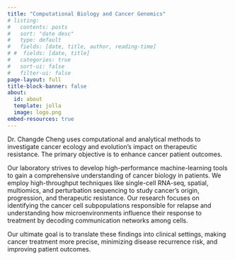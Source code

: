 ```yaml
---
title: "Computational Biology and Cancer Genomics"
# listing:
#   contents: posts
#   sort: "date desc"
#   type: default
#   fields: [date, title, author, reading-time]
# #  fields: [date, title]
#   categories: true
#   sort-ui: false
#   filter-ui: false
page-layout: full
title-block-banner: false
about:
  id: about
  template: jolla
  image: logo.png
embed-resources: true
---
```


::: {#about}
:::

<!-- Dr. Changde Cheng uses computational and analytical methods to investigate cancer ecology and evolution's impact on therapeutic resistance and side effects. The primary objective is to enhance cancer patient outcomes. -->

Dr. Changde Cheng uses computational and analytical methods to investigate cancer ecology and evolution's impact on therapeutic resistance. The primary objective is to enhance cancer patient outcomes.

Our laboratory strives to develop high-performance machine-learning tools to gain a comprehensive understanding of cancer biology in patients. We employ high-throughput techniques like single-cell RNA-seq, spatial, multiomics, and perturbation sequencing to study cancer's origin, progression, and therapeutic resistance. Our research focuses on identifying the cancer cell subpopulations responsible for relapse and understanding how microenvironments influence their response to treatment by decoding communication networks among cells. 

Our ultimate goal is to translate these findings into clinical settings, making cancer treatment more precise, minimizing disease recurrence risk, and improving patient outcomes.


<!-- **Methods development and validation** - Our laboratory aims to create innovative computational methods and machine learning tools that can utilize high-throughput, high-dimensional genomics and heterogeneous biological data to gain a comprehensive and in-depth understanding of the biology of patient tumors. This understanding will help us develop effective treatment and therapy options, which can be translated into clinical practice. -->

<!-- **Representative publications** -->

<!-- **Single-cell, spatial, and multi-omics for cancer research**.  Our research leverages high-throughput techniques such as single-cell RNA-seq, spatial, multiomics, and  perturbation sequencing to investigate cancer initiation, progression, and therapeutic resistance. We focus on identifying specific tumor cell subpopulations responsible for relapse and understanding how microenvironments influence their response to chemotherapy. We've developed high-performance machine-learning tools for single-cell analysis, enabling accurate subpopulation estimation and clustering. This allows us to define disease-causing cell states, predict their behavior under different conditions, and understand cell interactions. Our goal is to translate these insights into clinical practice for better identifying patients at risk of disease recurrence, thus improving the precision treatment and outcome of cancer. -->

<!-- 1.	Cheng C, Easton J, Rosencrance C, Li Y, Ju B, Williams J, Mulder HL, Pang Y, Chen W, Chen X. Latent cellular analysis robustly reveals subtle diversity in large-scale single-cell RNA-seq data. *Nucleic Acids Res*. 2019 Dec 16;47(22):e143.  -->
<!-- 2.	Tamura T,$^{\ast}$ Cheng C,$^{\ast}$ Chen W, Merriam LT, Athar H, Kim YH, Manandhar R, Amir Sheikh MD, Pinilla-Vera M, Varon J, Hou PC, Lawler PR, Oldham WM, Seethala RR, Tesfaigzi Y, Weissman AJ, Baron RM, Ichinose F, Berg KM, Bohula EA, Morrow DA, Chen X, Kim EY. Single-cell transcriptomics reveal a hyperacute cytokine and immune checkpoint axis after cardiac arrest in patients with poor neurological outcome. *Med*. 2023 Jul 14;4(7):432-456.e6. ($^{\ast}$Equal contribution) -->
<!-- 3.	Fang J,$^{\ast}$ Singh S,$^{\ast}$ Cheng C,$^{\ast}$ Natarajan S,$^{\ast}$ Sheppard H,$^{\ast}$ Abu-Zaid A, Durbin AD, Lee HW, Wu Q, Steele J, Connelly JP, Jin H, Chen W, Fan Y, Pruett-Miller SM, Rehg JE, Koo SC, Santiago T, Emmons J, Cairo S, Wang R, Glazer ES, Murphy AJ, Chen T, Davidoff AM, Armengol C, Easton J, Chen X, Yang J. Genome-wide mapping of cancer dependency genes and genetic modifiers of chemotherapy in high-risk hepatoblastoma. *Nat Commun*. 2023 Jul 6;14(1):4003. ($^{\ast}$Equal contribution) -->
<!-- 4.	Yang K, Blanco DB, Chen X, Dash P, Neale G, Rosencrance C, Easton J, Chen W, Cheng C, Dhungana Y, Kc A, Awad W, Guo XJ, Thomas PG, Chi H. Metabolic signaling directs the reciprocal lineage decisions of αβ and γδ T cells. *Sci Immunol*. 2018 Jul 6;3(25).  -->


<!-- **Statistical and populational genetics of aging and complex quantitative traits**.   Why do we age? What is the evolutionary origin of cancer? Why do females differ from males? What are the evolutionary forces shaping the differences between the sexes? I have used statistical and population genetics modeling and genomics data analysis to tackle these fundamental questions. We study the relation between molecular evolution, genetic variation patterns, and age-dependent gene expression, and our findings suggest that selection against deleterious mutations gets less efficient with age. We developed a population genetics model to show a high risk of loss of function when the strength of selection is weak. This may explain why late-expressed genes appear to have short lifespans and are more likely to contribute to cancer. For the evolution of sexual dimorphism, we have developed a theory suggesting that the canonical scenario for the evolution of sexual dimorphism by antagonistic selection may be less widely applicable than believed. We used a geometrical approach to show how the evolution of dimorphism responds to selection under a strong genetic constraint.  -->

<!-- 1.	Cheng C, Kirkpatrick M. Molecular evolution and the decline of purifying selection with age. *Nat Commun*. 2021 May 11;12(1):2657.  -->
<!-- 2.	Cheng C, Houle D. Predicting Multivariate Responses of Sexual Dimorphism to Direct and Indirect Selection. *Am Nat*. 2020 Oct;196(4):391-405. -->
<!-- 3.	Houle D, Cheng C. Predicting the Evolution of Sexual Dimorphism in Gene Expression. *Mol Biol Evol*. 2021 May 4;38(5):1847-1859.  -->
<!-- 4.	Cheng C, Kirkpatrick M. Inversions are bigger on the X chromosome. *Mol Ecol*. 2019 Mar;28(6):1238-1245.  -->
<!-- 5.	Cheng C, Kirkpatrick M. Sex-Specific Selection and Sex-Biased Gene Expression in Humans and Flies. *PLoS Genet*. 2016 Sep;12(9):e1006170.  -->

<!-- Leave it out for lab page -->

<!-- **Systems and evolutionary genomics of sex chromosomes and chromosomal rearrangements**.  -->
<!-- Early in my career, I have played a leading role in discovering conserved male determination genes through evolutionary genomics analysis of malaria mosquitoes' first fully assembled Y chromosome.  Our work is considered the most significant breakthrough in decades and has received wide media coverage in different languages.  I was among the first to study genomic structural variation and its role in evolution and ecology using whole-genome sequencing and systems genomics in natural populations.  I was one of the first to propose that "speciation islands" could be divergent genomic islands with no role in speciation, as supported by our population genomics analysis.   -->

<!-- 1.	Cheng C, Tan JC, Hahn MW, Besansky NJ. Systems genetic analysis of inversion polymorphisms in the malaria mosquito Anopheles gambiae. Proc *Natl Acad Sci U S A*. 2018 Jul 24;115(30):E7005-E7014.  -->
<!-- 2.	Hall AB,$^{\ast}$ Papathanos PA,$^{\ast}$ Sharma A,$^{\ast}$ Cheng C,$^{\ast}$ Akbari OS, Assour L, Bergman NH, Cagnetti A, Crisanti A, Dottorini T, Fiorentini E, Galizi R, Hnath J, Jiang X, Koren S, Nolan T, Radune D, Sharakhova MV, Steele A, Timoshevskiy VA, Windbichler N, Zhang S, Hahn MW, Phillippy AM, Emrich SJ, Sharakhov IV, Tu ZJ, Besansky NJ. Radical remodeling of the Y chromosome in a recent radiation of malaria mosquitoes. *Proc Natl Acad Sci U S A*. 2016 Apr 12;113(15):E2114-23.  ($^{\ast}$Equal contribution) -->
<!-- 3.	Cheng C, White BJ, Kamdem C, Mockaitis K, Costantini C, Hahn MW, Besansky NJ. Ecological genomics of Anopheles gambiae along a latitudinal cline: a population-resequencing approach. *Genetics*. 2012 Apr;190(4):1417-32.  -->
<!-- 4.	White BJ, Cheng C, Simard F, Costantini C, Besansky NJ. Genetic association of physically unlinked islands of genomic divergence in incipient species of Anopheles gambiae. *Mol Ecol*. 2010 Mar;19(5):925-39.   -->
<!-- 5.  White BJ, Cheng C, Sangaré D, Lobo NF, Collins FH, Besansky NJ. The population genomics of trans-specific inversion polymorphisms in Anopheles gambiae. *Genetics*. 2009 Sep;183(1):275-88.  -->


<!-- Before joining UAB, I served as a lead computational research scientist in the computational biology department at the [St. Jude Children's Research Hospital](https://www.stjude.org/). I did my postdoc with [Mark Kirkpatrick](https://en.wikipedia.org/wiki/Mark_Kirkpatrick) at the University of Texas, Austin.  I studied genetics and genomics with [Nora Besansky](https://en.wikipedia.org/wiki/Nora_J._Besansky) at Notre Dame, and ecology and evolutionary biology with [Chuck Taylor](https://dailybruin.com/2013/11/06/ucla-professor-researches-birdsongs-in-mexico-australia) at UCLA. -->
